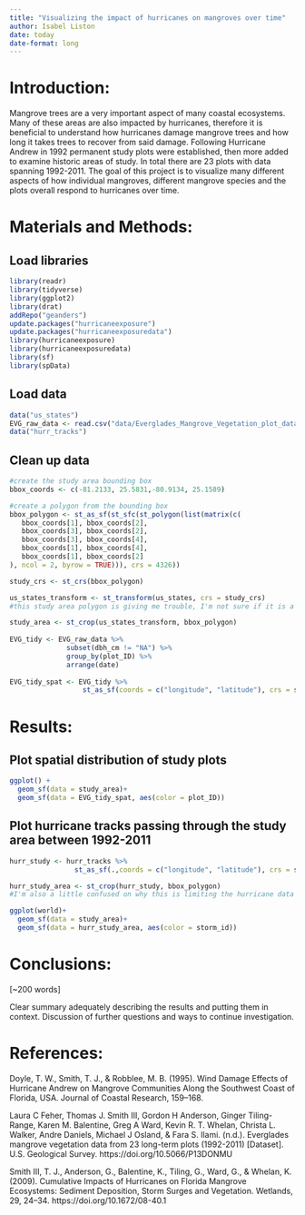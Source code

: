 ```yaml
---
title: "Visualizing the impact of hurricanes on mangroves over time"
author: Isabel Liston
date: today
date-format: long
---
```


# Introduction:

  Mangrove trees are a very important aspect of many coastal ecosystems. Many of these areas are also impacted by hurricanes, therefore it is beneficial to understand how hurricanes damage mangrove trees and how long it takes trees to recover from said damage. Following Hurricane Andrew in 1992 permanent study plots were established, then more added to examine historic areas of study. In total there are 23 plots with data spanning 1992-2011. The goal of this project is to visualize many different aspects of how individual mangroves, different mangrove species and the plots overall respond to hurricanes over time.

# Materials and Methods:

## Load libraries

```r
library(readr)
library(tidyverse)
library(ggplot2)
library(drat)
addRepo("geanders")
update.packages("hurricaneexposure")
update.packages("hurricaneexposuredata")
library(hurricaneexposure)
library(hurricaneexposuredata)
library(sf)
library(spData)
```

## Load data

```r
data("us_states")
EVG_raw_data <- read.csv("data/Everglades_Mangrove_Vegetation_plot_data.csv")
data("hurr_tracks")
```

## Clean up data

```r
#create the study area bounding box
bbox_coords <- c(-81.2133, 25.5831,-80.9134, 25.1589)

#create a polygon from the bounding box
bbox_polygon <- st_as_sf(st_sfc(st_polygon(list(matrix(c(
   bbox_coords[1], bbox_coords[2],  
   bbox_coords[3], bbox_coords[2],
   bbox_coords[3], bbox_coords[4],  
   bbox_coords[1], bbox_coords[4],
   bbox_coords[1], bbox_coords[2]   
), ncol = 2, byrow = TRUE))), crs = 4326))

study_crs <- st_crs(bbox_polygon)

us_states_transform <- st_transform(us_states, crs = study_crs)
#this study area polygon is giving me trouble, I'm not sure if it is a projection issue or if I should start with a different shapefile

study_area <- st_crop(us_states_transform, bbox_polygon)
                
EVG_tidy <- EVG_raw_data %>%
              subset(dbh_cm != "NA") %>%
              group_by(plot_ID) %>%
              arrange(date)
              
EVG_tidy_spat <- EVG_tidy %>%
                  st_as_sf(coords = c("longitude", "latitude"), crs = study_crs)
```

# Results:

## Plot spatial distribution of study plots

```r
ggplot() +
  geom_sf(data = study_area)+
  geom_sf(data = EVG_tidy_spat, aes(color = plot_ID)) 
```

## Plot hurricane tracks passing through the study area between 1992-2011

```r
hurr_study <- hurr_tracks %>%
                st_as_sf(.,coords = c("longitude", "latitude"), crs = study_crs)

hurr_study_area <- st_crop(hurr_study, bbox_polygon)
#I'm also a little confused on why this is limiting the hurricane data to a single point

ggplot(world)+
  geom_sf(data = study_area)+
  geom_sf(data = hurr_study_area, aes(color = storm_id)) 
```

# Conclusions:

\[\~200 words\]

Clear summary adequately describing the results and putting them in context. Discussion of further questions and ways to continue investigation.

# References:

Doyle, T. W., Smith, T. J., & Robblee, M. B. (1995). Wind Damage Effects of Hurricane Andrew on Mangrove Communities Along the Southwest Coast of Florida, USA. Journal of Coastal Research, 159–168.

Laura C Feher, Thomas J. Smith III, Gordon H Anderson, Ginger Tiling-Range, Karen M. Balentine, Greg A Ward, Kevin R. T. Whelan, Christa L. Walker, Andre Daniels, Michael J Osland, & Fara S. Ilami. (n.d.). Everglades mangrove vegetation data from 23 long-term plots (1992-2011) \[Dataset\]. U.S. Geological Survey. https://doi.org/10.5066/P13DONMU

Smith III, T. J., Anderson, G., Balentine, K., Tiling, G., Ward, G., & Whelan, K. (2009). Cumulative Impacts of Hurricanes on Florida Mangrove Ecosystems: Sediment Deposition, Storm Surges and Vegetation. Wetlands, 29, 24–34. https://doi.org/10.1672/08-40.1
